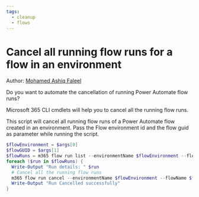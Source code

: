 ```yaml
---
tags:  
  - cleanup
  - flows
---
```



# Cancel all running flow runs for a flow in an environment

Author: [Mohamed Ashiq Faleel](https://ashiqf.com/2021/05/16/cancel-all-your-running-power-automate-flow-runs-using-m365-cli-and-rest-api/)

Do you want to automate the cancellation of running Power Automate flow runs?

Microsoft 365 CLI cmdlets will help you to cancel all the running flow runs.

This script will cancel all running flow runs of a Power Automate flow created in an environment. Pass the Flow environment id and the flow guid as parameter while running the script.

<Tabs>
  <TabItem value="PowerShell">

  ```powershell
  $flowEnvironment = $args[0]
  $flowGUID = $args[1]
  $flowRuns = m365 flow run list --environmentName $flowEnvironment --flowName $flowGUID --status Running --output json | ConvertFrom-Json
  foreach ($run in $flowRuns) {
    Write-Output "Run details: " $run
    # Cancel all the running flow runs
    m365 flow run cancel --environmentName $flowEnvironment --flowName $flowGUID --name $run.name --force
    Write-Output "Run Cancelled successfully"
  }
  ```

  </TabItem>
</Tabs>

